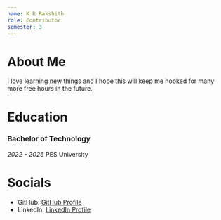 ```yaml
---
name: K R Rakshith
role: Contributor
semester: 3
---
```


# About Me

I love learning new things and I hope this will keep me hooked for many more free hours in the future.


# Education

### Bachelor of Technology
_2022 - 2026_
PES University


# Socials

- GitHub: [GitHub Profile](https://github.com/RakshithKakunje9)
- LinkedIn: [LinkedIn Profile](https://www.linkedin.com/in/rakshith-k-r-0b1b791ba/)
